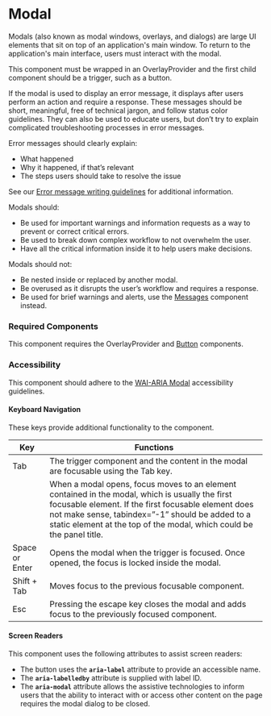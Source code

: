 
<Meta title="Components/Modal/Modal" />

# Modal

Modals (also known as modal windows, overlays, and dialogs) are large UI elements that sit on top of an application's main window.
To return to the application's main interface, users must interact with the modal.

This component must be wrapped in an OverlayProvider and the first child component should be a trigger, such as a button.

If the modal is used to display an error message, it displays after users perform an action and require a response. 
These messages should be short, meaningful, free of technical jargon, and follow status color guidelines. 
They can also be used to educate users, but don’t try to explain complicated troubleshooting processes in error messages.

Error messages should clearly explain: 
- What happened
- Why it happened, if that’s relevant
- The steps users should take to resolve the issue

See our [Error message writing guidelines](https://pingidentity.atlassian.net/wiki/spaces/CCC/pages/21137273/Error+messages) for additional information. 

Modals should:
- Be used for important warnings and information requests as a way to prevent or correct critical errors.
- Be used to break down complex workflow to not overwhelm the user.
- Have all the critical information inside it to help users make decisions.

Modals should not:
- Be nested inside or replaced by another modal.
- Be overused as it disrupts the user’s workflow and requires a response.
- Be used for brief warnings and alerts, use the [Messages](./?path=/docs/components-messages--default) component instead.

### Required Components

This component requires the OverlayProvider and [Button](./?path=/docs/components-button--default) components. 

### Accessibility

This component should adhere to the [WAI-ARIA Modal](https://www.w3.org/WAI/ARIA/apg/patterns/dialog-modal/examples/dialog/) accessibility guidelines.

#### Keyboard Navigation

These keys provide additional functionality to the component. 

| Key | Functions |
| ---- | ---- |
| Tab | The trigger component and the content in the modal are focusable using the Tab key.   |
|  | When a modal opens, focus moves to an element contained in the modal, which is usually the first focusable element. If the first focusable element does not make sense, tabindex=”-1” should be added to a static element at the top of the modal, which could be the panel title. |
| Space or Enter | Opens the modal when the trigger is focused. Once opened, the focus is locked inside the modal. |
| Shift + Tab | Moves focus to the previous focusable component. |
| Esc | Pressing the escape key closes the modal and adds focus to the previously focused component. |

#### Screen Readers

This component uses the following attributes to assist screen readers:
- The button uses the **`aria-label`** attribute to provide an accessible name.
- The **`aria-labelledby`** attribute is supplied with label ID.
- The **`aria-modal`** attribute allows the assistive technologies to inform users that the ability to interact with or access other content on the page requires the modal dialog to be closed.